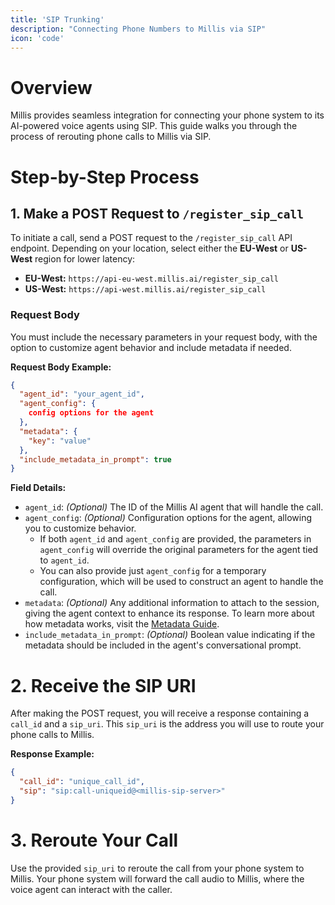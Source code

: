 ```yaml
---
title: 'SIP Trunking'
description: "Connecting Phone Numbers to Millis via SIP"
icon: 'code'
---
```


# Overview

Millis provides seamless integration for connecting your phone system to its AI-powered voice agents using SIP. This guide walks you through the process of rerouting phone calls to Millis via SIP.

# Step-by-Step Process

## 1. Make a POST Request to `/register_sip_call`

To initiate a call, send a POST request to the `/register_sip_call` API endpoint. Depending on your location, select either the **EU-West** or **US-West** region for lower latency:

- **EU-West:** `https://api-eu-west.millis.ai/register_sip_call`
- **US-West:** `https://api-west.millis.ai/register_sip_call`

### Request Body
You must include the necessary parameters in your request body, with the option to customize agent behavior and include metadata if needed.

**Request Body Example:**
```json
{
  "agent_id": "your_agent_id",
  "agent_config": {
    config options for the agent
  },
  "metadata": {
    "key": "value"
  },
  "include_metadata_in_prompt": true
}
```

**Field Details:**

- `agent_id`: *(Optional)* The ID of the Millis AI agent that will handle the call.
- `agent_config`: *(Optional)* Configuration options for the agent, allowing you to customize behavior.
    - If both `agent_id` and `agent_config` are provided, the parameters in `agent_config` will override the original parameters for the agent tied to `agent_id`.
    - You can also provide just `agent_config` for a temporary configuration, which will be used to construct an agent to handle the call.
- `metadata`: *(Optional)* Any additional information to attach to the session, giving the agent context to enhance its response. To learn more about how metadata works, visit the [Metadata Guide](#).
- `include_metadata_in_prompt`: *(Optional)* Boolean value indicating if the metadata should be included in the agent's conversational prompt.

# 2. Receive the SIP URI
After making the POST request, you will receive a response containing a `call_id` and a `sip_uri`. This `sip_uri` is the address you will use to route your phone calls to Millis.

**Response Example:**
```json
{
  "call_id": "unique_call_id",
  "sip": "sip:call-uniqueid@<millis-sip-server>"
}
```

# 3. Reroute Your Call
Use the provided `sip_uri` to reroute the call from your phone system to Millis. Your phone system will forward the call audio to Millis, where the voice agent can interact with the caller.
